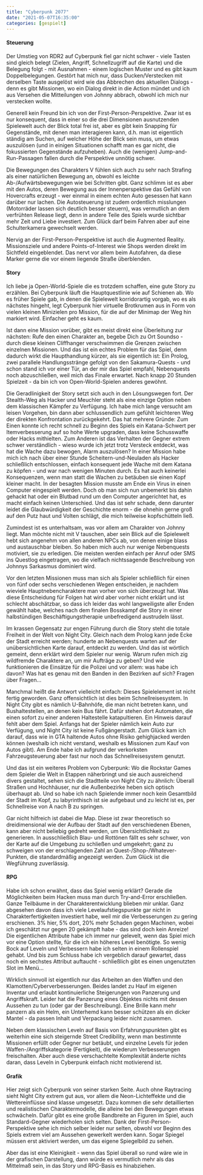 ```yaml
---
title: "Cyberpunk 2077"
date: "2021-05-07T16:35:00"
categories: [gespielt]
---
```


#### Steuerung

Der Umstieg von RDR2 auf Cyberpunk fiel gar nicht schwer - viele Tasten sind gleich belegt (Zielen, Angriff, Schnellzugriff auf die Karte) und die Belegung folgt - mit Ausnahmen - einem logischen Muster und es gibt kaum Doppelbelegungen. Gestört hat mich nur, dass Ducken/Verstecken mit derselben Taste ausgelöst wird wie das Abbrechen des aktuellen Dialogs - denn es gibt Missionen, wo ein Dialog direkt in die Action mündet und ich aus Versehen die Mitteilungen von Johnny abbrach, obwohl ich mich nur verstecken wollte.

Generell kein Freund bin ich von der First-Person-Perspektive. Zwar ist es nur konsequent, dass in einer so die drei Dimensionen ausnutzenden Spielewelt auch der Blick total frei ist, aber es gibt kein Snapping für Gegenstände, mit denen man interagieren kann, d.h. man ist eigentlich ständig am Suchen, auf welcher Höhe der Blick sein muss, um etwas auszulösen (und in einigen Situationen schafft man es gar nicht, die fokussierten Gegenstände aufzuheben). Auch die (wenigen) Jump-and-Run-Passagen fallen durch die Perspektive unnötig schwer.

Die Bewegungen des Charakters V fühlen sich auch zu sehr nach Strafing als einer natürlichen Bewegung an, obwohl es leichte Ab-/Aufwärtsbewegungen wie bei Schritten gibt. Ganz schlimm ist es aber mit den Autos, deren Bewegung aus der Innenperspektive das Gefühl von Hovercrafts erzeugt - wer einmal in einem echten Auto gesessen hat kann darüber nur lachen. Die Autosteuerung ist zudem ordentlich misslungen (Motorräder lassen sich deutlich besser steuern), was vermutlich an dem verfrühten Release liegt, denn in andere Teile des Spiels wurde sichtbar mehr Zeit und Liebe investiert. Zum Glück darf beim Fahren aber auf eine Schulterkamera gewechselt werden.

Nervig an der First-Person-Perspektive ist auch die Augmented Reality. Missionsziele und andere Points-of-Interest wie Shops werden direkt im Sichtfeld eingeblendet. Das nervt vor allem beim Autofahren, da diese Marker gerne die vor einem liegende Straße überblenden.

#### Story

Ich liebe ja Open-World-Spiele die es trotzdem schaffen, eine gute Story zu erzählen. Bei Cyberpunk läuft die Hauptquestlinie wie auf Schienen ab. Wo es früher Spiele gab, in denen die Spielewelt korridorartig vorgab, wo es als nächstes hingeht, legt Cyberpunk hier virtuelle Brotkrumen aus in Form von vielen kleinen Minizielen pro Mission, für die auf der Minimap der Weg hin markiert wird. Einfacher geht es kaum.

Ist dann eine Mission vorüber, gibt es meist direkt eine Überleitung zur nächsten: Rufe den einen Charakter an, begebe Dich zu Ort Soundso - durch diese kleinen Cliffhanger verschwimmen die Grenzen zwischen einzelnen Missionen. Und das ist ein echtes Problem für das Spiel, denn dadurch wirkt die Haupthandlung kürzer, als sie eigentlich ist: Ein Prolog, zwei parallele Handlungsstränge gefolgt von den Sakamura-Quests - und schon stand ich vor einer Tür, an der mir das Spiel empfahl, Nebenquests noch abzuschließen, weil mich das Finale erwartet. Nach knapp 20 Stunden Spielzeit - da bin ich von Open-World-Spielen anderes gewöhnt.

Die Geradlinigkeit der Story setzt sich auch in den Lösungswegen fort. Der Stealth-Weg als Hacker und Meuchler steht als eine einzige Option neben dem klassischen Kämpfer zu Verfügung. Ich habe mich lange versucht am leisen Vorgehen, bin dann aber schlussendlich zum gefühlt leichteren Weg der direkten Konfrontation zurückgekehrt. Das hat mehrere Gründe: Zum Einen konnte ich recht schnell zu Beginn des Spiels ein Katana-Schwert per Itemverbesserung auf so hohe Werte upgraden, dass keine Schusswaffe oder Hacks mithielten. Zum Anderen ist das Verhalten der Gegner extrem schwer verständlich - wieso wurde ich jetzt trotz Versteck entdeckt, was hat die Wache dazu bewogen, Alarm auszulösen? In einer Mission habe mich ich nach über einer Stunde Scheitern-und-Neuladen als Hacker schließlich entschlossen, einfach konsequent jede Wache mit dem Katana zu köpfen - und war nach wenigen Minuten durch. Es hat auch keinerlei Konsequenzen, wenn man statt die Wachen zu betäuben sie einen Kopf kleiner macht. In der besagten Mission musste am Ende ein Virus in einen Computer eingespielt werden. Doch ob man sich nun unbemerkt bis dahin gehackt hat oder ein Blutbad rund um den Computer angerichtet hat, es macht einfach keinen Unterschied. Und das ist sehr schade, denn darunter leidet die Glaubwürdigkeit der Geschichte enorm - die ohnehin gerne groß auf den Putz haut und Volten schlägt, die mich teilweise kopfschütteln ließ.

Zumindest ist es unterhaltsam, was vor allem am Charakter von Johnny liegt. Man möchte nicht mit V tauschen, aber sein Blick auf die Spielewelt hebt sich angenehm von allen anderen NPCs ab, von denen einige blass und austauschbar bleiben. So haben mich auch nur wenige Nebenquests motiviert, sie zu erledigen. Die meisten werden einfach per Anruf oder SMS ins Questlog eingetragen, wo die vielfach nichtssagende Beschreibung von Johnnys Sarkasmus dominiert wird.

Vor den letzten Missionen muss man sich als Spieler schließlich für einen von fünf oder sechs verschiedenen Wegen entscheiden, je nachdem wieviele Hauptnebencharaktere man vorher von sich überzeugt hat. Was diese Entscheidung für Folgen hat wird aber vorher nicht erklärt und ist schlecht abschätzbar, so dass ich leider das wohl langweiligste aller Enden gewählt habe, welches nach dem finalen Bosskampf die Story in einer halbstündigen Beschäftigungstherapie unbefredigend austrudeln lässt.

Im krassen Gegensatz zur engen Führung durch die Story steht die totale Freiheit in der Welt von Night City. Gleich nach dem Prolog kann jede Ecke der Stadt erreicht werden; hunderte an Nebenquests warten auf der unübersichtlichen Karte darauf, entdeckt zu werden. Und das ist wörtlich gemeint, denn erklärt wird dem Spieler nur wenig. Warum rufen mich zig wildfremde Charaktere an, um mir Aufträge zu geben? Und wie funktionieren die Einsätze für die Polizei und vor allem: was habe ich davon? Was hat es genau mit den Banden in den Bezirken auf sich? Fragen über Fragen...

Manchmal heißt die Antwort vielleicht einfach: Dieses Spielelement ist nicht fertig geworden. Ganz offensichtlich ist dies beim Schnellreisesystem. In Night City gibt es nämlich U-Bahnhöfe, die man nicht betreten kann, und Bushaltestellen, an denen kein Bus fährt. Dafür stehen dort Automaten, die einen sofort zu einer anderen Haltestelle katapultieren. Ein Hinweis darauf fehlt aber dem Spiel. Anfangs hat der Spieler nämlich kein Auto zur Verfügung, und Night City ist keine Fußgängerstadt. Zum Glück kam ich darauf, dass wie in GTA haltende Autos ohne Risiko gehighjacked werden können (weshalb ich nicht verstand, weshalb es Missionen zum Kauf von Autos gibt). Am Ende habe ich aufgrund der verkorksten Fahrzeugsteuerung aber fast nur noch das Schnellreisesystem genutzt.

Und das ist ein weiteres Problem von Cyberpunk: Wo die Rockstar Games dem Spieler die Welt in Etappen näherbringt und sie auch ausreichend divers gestaltet, sehen sich die Stadtteile von Night City zu ähnlich: Überall Straßen und Hochhäuser, nur die Außenbezirke heben sich optisch überhaupt ab. Und so habe ich nach Spielende immer noch kein Gesamtbild der Stadt im Kopf, zu labyrinthisch ist sie aufgebaut und zu leicht ist es, per Schnellreise von A nach B zu springen.

Gar nicht hilfreich ist dabei die Map. Diese ist zwar theoretisch so dreidimensional wie der Aufbau der Stadt auf den verschiedenen Ebenen, kann aber nicht beliebig gedreht werden, um Übersichtlichkeit zu generieren. In ausschließlich Blau- und Rottönen fällt es sehr schwer, von der Karte auf die Umgebung zu schließen und umgekehrt; ganz zu schweigen von der erschlagenden Zahl an Quest-/Shop-/Whatever-Punkten, die standardmäßig angezeigt werden. Zum Glück ist die Wegführung zuverlässig.

#### RPG

Habe ich schon erwähnt, dass das Spiel wenig erklärt? Gerade die Möglichkeiten beim Hacken muss man durch Try-and-Error erschließen. Ganze Teilbäume in der Charakterentwicklung blieben mir unklar. Ganz abgesehen davon dass ich viele Levelaufstiegspunkte gar nicht in Charakterfertigkeiten investiert habe, weil mir die Verbesserungen zu gering erschienen. 3% hier, 5% dort, 20% mehr Schaden gegen Machinen, wobei ich geschätzt nur gegen 20 gekämpft habe - das sind doch kein Anreize! Die eigentlichen Attribute habe ich immer nur gelevelt, wenn das Spiel mich vor eine Option stellte, für die ich ein höheres Level benötigte. So wenig Bock auf Leveln und Verbessern habe ich selten in einem Rollenspiel gehabt. Und bis zum Schluss habe ich vergeblich darauf gewartet, dass noch ein sechstes Attribut auftaucht - schließlich gibt es einen ungenutzten Slot im Menü...

Wirklich sinnvoll ist eigentlich nur das Arbeiten an den Waffen und den Klamotten/Cyberverbesserungen. Beides landet zu Hauf im eigenen Inventar und erlaubt kontinuierliche Steigerungen von Panzerung und Angriffskraft. Leider hat die Panzerung eines Objektes nichts mit dessen Aussehen zu tun (oder gar der Beschreibung). Eine Brille kann mehr panzern als ein Helm, ein Unterhemd kann besser schützen als ein dicker Mantel - da passen Inhalt und Verpackung leider nicht zusammen.

Neben dem klassischen Leveln auf Basis von Erfahrungspunkten gibt es weiterhin eine sich steigernde Street Credibility, wenn man bestimmte Missionen erfüllt oder Gegner nur betäubt, und einzelne Levels für jeden Waffen-/Angriffskategorie (Fertigkeit), die wiederum Verbesserungen freischalten. Aber auch diese verschachtelte Komplexität änderte nichts daran, dass Leveln in Cyberpunk einfach nicht motivierend ist.

#### Grafik

Hier zeigt sich Cyberpunk von seiner starken Seite. Auch ohne Raytracing sieht Night City extrem gut aus, vor allem die Neon-Lichteffekte und die Wettereinflüsse sind klasse umgesetzt. Dazu kommen die sehr detaillierten und realistischen Charaktermodelle, die alleine bei den Bewegungen etwas schwächeln. Dafür gibt es eine große Bandbreite an Figuren im Spiel, auch Standard-Gegner wiederholen sich selten. Dank der First-Person-Perspektive sehe ich mich selber leider nur selten, obwohl vor Beginn des Spiels extrem viel am Aussehen gewerkelt werden kann. Sogar Spiegel müssen erst aktiviert werden, um das eigene Spiegelbild zu sehen.

Aber das ist eine Kleinigkeit - wenn das Spiel überall so rund wäre wie in der grafischen Darstellung, dann würde es vermutlich mehr als das Mittelmaß sein, in das Story und RPG-Basis es hinabziehen.